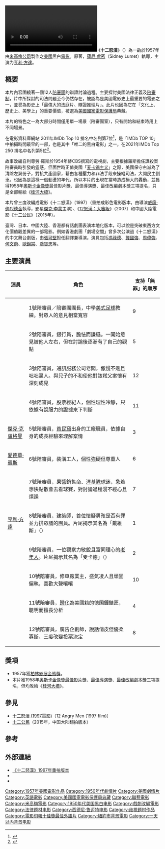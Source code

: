 {{noteTA
|1=zh-hans:希德尼·鲁迈特;zh-hk:薛尼·盧密;zh-tw:薛尼·盧梅;
|2=zh-hk:利尊勞·羅斯; zh-hans:瑞吉诺·罗斯;zh-tw:瑞吉諾·羅斯;
}}
{{Infobox Film
| name           = 12 Angry Men
| image          = 12_Angry_Men_1957.jpg
| caption        = 官方電影[[海報|海報]]
| director       = [[希德尼·鲁迈特|希德尼·鲁迈特]]
| producer       = [[亨利·方达|亨利·方达]]<br />{{Link-en|利尊勞·羅斯|Reginald Rose}}
| writer         = {{Link-en|利尊勞·羅斯|Reginald Rose}}
| starring       = [[亨利·方达|亨利·方达]]<br />{{Link-en|李·科布|Lee J. Cobb}}<br />{{Link-en|E·G·馬歇爾|E.G. Marshall}}<br />{{Link-en|馬丁·鮑爾薩姆|Martin Balsam}}<br />{{Link-en|約翰·費德勒|John Fiedler}} <br />[[傑克·克盧格曼|傑克·克盧格曼]]<br />[[愛德華·賓斯|愛德華·賓斯]]<br />{{Link-en|傑克·沃登|Jack Warden}}<br />{{Link-en|約瑟夫·斯文尼|Joseph Sweeney (actor)}} <br />{{Link-en|埃德·貝格利|Ed Begley}}<br />{{Link-en|喬治·沃斯科瓦克|George Voskovec}}<br />{{Link-en|羅伯特·韋伯|Robert Webber}}
| music          = [[Kenyon_Hopkins|Kenyon Hopkins]]
| cinematography = [[Boris_Kaufman|Boris Kaufman]]
| editing        = [[Carl_Lerner|Carl Lerner]]
| distributor    = [[美國|美國]] United Artists
| released       = '''美國'''：1957年4月13日
| runtime        = 96分鐘
| language       = [[英語|英語]]
| budget         = $350,000（估計）
| preceded_by    = 
| followed_by    = 
| imdb_id        = 0050083
}}
[[File:Twelve_Angry_Men_Trailer.theora.ogv|thumb]]
《'''十二怒漢'''》（{{lang|en|'''''12 Angry Men'''''}}）為一齣於1957年由[[米高梅公司|米高梅公司]]製作之[[美國|美國]]黑白[[電影|電影]]。{{Link-en|利尊勞·羅斯|Reginald Rose}}原著，[[薛尼·盧密|薛尼·盧密]]（Sidney Lumet）執導，主演为[[亨利·方達|亨利·方達]]。

==概要==
本片內容圍繞著一個12人[[陪審團|陪審團]]的辯證討論過程。主要探討美國法律正義及[[陪審制|陪審制]]，片中所探討的司法問題至今仍然存在，被認為是美國電影史上最重要的電影之一，並譽為影史上「最偉大的法庭片、辯證推理片」。此片也因為它在「文化上、歷史上、美學上」的重要價值，被選為[[美國國家電影保護局|美國國家電影保護局]]典藏。

本片的特色之一為大部分時間僅用單一場景（陪審團室），只有開始和結束時用上不同場景。

在電影資料庫網站 2011年IMDb Top 10 排名中名列第7位<ref>{{Cite web|url=http://www.imdb.com/list/ls003992425/|title=Top 10 Rating Movies|accessdate=2019-01-12|work=IMDb|archive-date=2018-01-12|archive-url=https://web.archive.org/web/20180112111950/http://www.imdb.com/list/ls003992425/|dead-url=no}}</ref>，是「IMDb TOP 10」中拍攝時間最早的一部，也是其中「唯二的黑白電影」之一，在2021年IMDb Top 250 排名中名列第5位<ref>{{Cite web|url=http://www.imdb.com/search/title|title=IMDb: IMDb "Top 250" (Sorted by IMDb Rating Descending)|accessdate=2019-01-12|work=IMDb|archive-date=2016-05-01|archive-url=https://web.archive.org/web/20160501184347/http://www.imdb.com/search/title|dead-url=no}}</ref>。

故事改編自利尊勞·羅斯於1954年替CBS撰寫的電視劇，主要根據羅斯擔任謀殺案陪審員時引發的靈感，但面世時正值美國「[[麦卡锡主义|麦卡锡主义]]」之際，美國保守右派為了清除左翼份子，對抗共產國家，藉由各種壓力和非法手段來操縱司法，大開民主倒車。也因為是這樣一個動盪的年代，所以本片的出現在當時造成極大的轟動，並獲得1958年[[奧斯卡金像獎|奧斯卡金像獎]]最佳影片獎、最佳導演獎、最佳改編劇本獎三項提名，只是全部輸給《[[桂河大橋|桂河大橋]]》。

本片曾三度改編成電影《十二怒漢》（1997）（重拍成彩色電影版本，由導演[[威廉·佛烈德金|威廉·佛烈德金]]執導，影星[[傑克·李蒙|傑克·李蒙]]主演）、《[[12怒漢：大審叛|12怒漢：大審叛]]》（2007）和中國大陸電影《[[十二公民|十二公民]]》（2015年）。

臺灣、日本、中國大陸、香港都有話劇團表演本地化版本，可以說是突破東西方文化價值觀差異的一部電影。例如香港劇團「劇場空間」曾多次公演過《十二怒漢》的中文舞台劇版，由[[張可堅|張可堅]]担任翻譯兼導演，演員包括[[馮祿德|馮祿德]]、[[龔國強|龔國強]]、[[周偉強|周偉強]]、[[何文蔚|何文蔚]]、[[歐錦棠|歐錦棠]]、[[喬寶忠|喬寶忠]]等。

== 主要演員 ==
{| class="wikitable sortable"
! 演員 !! 角色 !! 支持「無罪」的順序 
|-
| {{Link-en|馬丁·鮑爾薩姆|Martin Balsam}} ||1號陪審員／陪審團團長，中學[[美式足球|美式足球]]教練。對眾人的意見相當寬容|| 9
|-
| {{Link-en|約翰·費德勒|John Fiedler}} || 2號陪審員，銀行員，膽怯而謙遜。一開始意見被他人左右，但在討論後逐漸有了自己的觀點|| 5
|-
| {{Link-en|李·科布|Lee J. Cobb}} || 3號陪審員，通訊服務公司老闆，傲慢不遜且咄咄逼人。與兒子的不和使他對該弒父案懷有深刻成見 || 12
|-
| {{Link-en|E·G·馬歇爾|E.G. Marshall}} || 4號陪審員，股票經紀人，個性理性冷靜，只依據有說服力的證據來下判斷 || 11
|-
| [[傑克·克盧格曼|傑克·克盧格曼]] || 5號陪審員，[[貧民窟|貧民窟]]出身的工廠職員，依據自身的成長經驗來理解案情 || 3
|-
| [[愛德華·賓斯_(1916生美国演员)|愛德華·賓斯]] || 6號陪審員，裝潢工人，個性強硬但尊重人 || 6
|-
| {{Link-en|傑克·沃登|Jack Warden}} || 7號陪審員，果醬銷售商、[[洋基隊|洋基隊]]球迷，急着想快點散會去看球賽，對討論過程漫不經心且煩躁 || 7
|-
| [[亨利·方達|亨利·方達]] || 8號陪審員，建築師，首位懷疑男孩是否有罪並力排眾議的團員。片尾揭示其名為「戴維斯」（{{lang|en|Davis}}）|| 1
|-
| {{Link-en|約瑟夫·斯文尼|Joseph Sweeney (actor)}} || 9號陪審員，一位觀察力敏銳且富同理心的[[老年人|老年人]]。片尾揭示其名為「麦卡德」（{{lang|en|McCardle}}）|| 2
|-
| {{Link-en|埃德·貝格利|Ed Begley}} || 10號陪審員，修車廠業主，盛氣凌人且頑固偏執，喜歡大聲嚷嚷 ||  10
|-
| {{Link-en|喬治·沃斯科韦茨|George Voskovec}} || 11號陪審員，[[歸化|歸化]]為美國籍的德国鐘錶匠，聰明而擅長分析 ||  4
|-
| {{Link-en|羅伯特·韋伯|Robert Webber}} || 12號陪審員，廣告企劃師，說話俏皮但優柔寡斷，三度改變投票決定 || 8
|}

== 獎項 ==
* 1957年獲[[柏林國際影展|柏林影展]][[金熊獎|金熊獎]]。
* 本片獲1958年[[奧斯卡金像獎|奧斯卡金像獎]][[奧斯卡最佳影片獎|最佳影片獎]]、[[奧斯卡最佳導演獎|最佳導演獎]]、[[奧斯卡最佳改編劇本獎|最佳改編劇本獎]]三項提名，但均敗給《[[桂河大橋|桂河大橋]]》。

==參見==
*[[十二怒漢_(1997電影)|十二怒漢 (1997電影)]]（12 Angry Men (1997 film)）
*[[十二公民|十二公民]]（2015年，中国大陆翻拍版本）

==參考==
{{reflist}}

== 外部連結 ==
* [http://www.imdb.com/title/tt0118528/ 《十二怒漢》1997年重拍版本]{{Wayback|url=http://www.imdb.com/title/tt0118528/ |date=20101205113358 }}
* {{imdb title|0050083|十二怒汉}}
* {{豆瓣|1293182|十二怒汉}}
{{電影旬報十佳獎最佳國外影片}}
{{金熊獎得獎作品}}
{{蓝丝带奖最佳外语片}}
{{Authority control}}
{{DEFAULTSORT:12 Angry Men}}
[[Category:1957年美國電影作品|Category:1957年美國電影作品]]
[[Category:1950年代劇情片|Category:1950年代劇情片]]
[[Category:美國劇情片|Category:美國劇情片]]
[[Category:英語電影|Category:英語電影]]
[[Category:美國國家電影保護局典藏|Category:美國國家電影保護局典藏]]
[[Category:聯藝電影|Category:聯藝電影]]
[[Category:米高梅電影|Category:米高梅電影]]
[[Category:1950年代美国黑白电影|Category:1950年代美国黑白电影]]
[[Category:戲劇改編電影|Category:戲劇改編電影]]
[[Category:法律题材电影|Category:法律题材电影]]
[[Category:西德尼·鲁迈特电影|Category:西德尼·鲁迈特电影]]
[[Category:歧視題材作品|Category:歧視題材作品]]
[[Category:電影旬報十佳獎最佳外語片|Category:電影旬報十佳獎最佳外語片]]
[[Category:紐約市背景電影|Category:紐約市背景電影]]
[[Category:一天以内背景电影|Category:一天以内背景电影]]